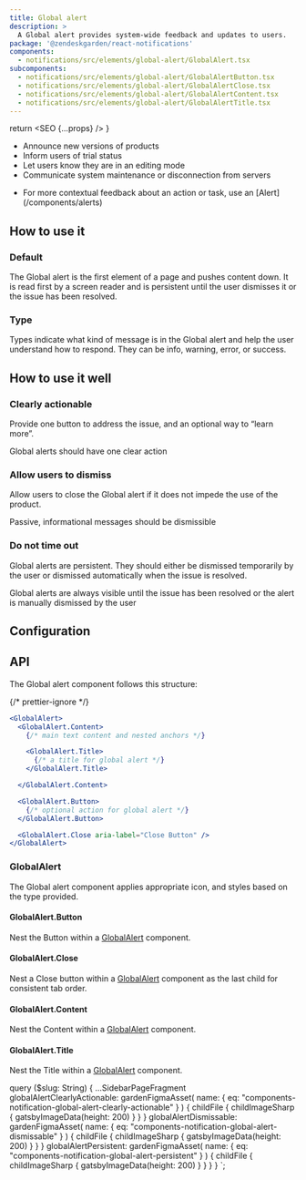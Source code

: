 ```yaml
---
title: Global alert
description: >
  A Global alert provides system-wide feedback and updates to users.
package: '@zendeskgarden/react-notifications'
components:
  - notifications/src/elements/global-alert/GlobalAlert.tsx
subcomponents:
  - notifications/src/elements/global-alert/GlobalAlertButton.tsx
  - notifications/src/elements/global-alert/GlobalAlertClose.tsx
  - notifications/src/elements/global-alert/GlobalAlertContent.tsx
  - notifications/src/elements/global-alert/GlobalAlertTitle.tsx
---
```



  return <SEO {...props} />
}

<Usage>
  <Use>
    <ul>
      <li>Announce new versions of products</li>
      <li>Inform users of trial status</li>
      <li>Let users know they are in an editing mode</li>
      <li>Communicate system maintenance or disconnection from servers</li>
    </ul>
  </Use>
  <Misuse>
    <ul>
      <li>
        <Markdown>
          For more contextual feedback about an action or task, use an [Alert](/components/alerts)
        </Markdown>
      </li>
    </ul>
  </Misuse>
</Usage>

## How to use it

### Default

The Global alert is the first element of a page and pushes content down. It is read first
by a screen reader and is persistent until the user dismisses it or the issue has been resolved.


<CodeExample code={DefaultCode}>
  <Default />
</CodeExample>

### Type

Types indicate what kind of message is in the Global alert and help the user understand
how to respond. They can be info, warning, error, or success.


<CodeExample code={TypesCode}>
  <Types />
</CodeExample>

## How to use it well

### Clearly actionable

Provide one button to address the issue, and an optional way to “learn more”.

<BestPractice>
  <Do
    imageSource={props.data.globalAlertClearlyActionable.childFile.childImageSharp.gatsbyImageData}
  >
    <p>Global alerts should have one clear action</p>
  </Do>
</BestPractice>

### Allow users to dismiss

Allow users to close the Global alert if it does not impede the use of the product.

<BestPractice>
  <Do imageSource={props.data.globalAlertDismissable.childFile.childImageSharp.gatsbyImageData}>
    <p>Passive, informational messages should be dismissible</p>
  </Do>
</BestPractice>

### Do not time out

Global alerts are persistent. They should either be dismissed temporarily
by the user or dismissed automatically when the issue is resolved.

<BestPractice>
  <Do imageSource={props.data.globalAlertPersistent.childFile.childImageSharp.gatsbyImageData}>
    <p>
      Global alerts are always visible until the issue has been resolved or the alert is manually
      dismissed by the user
    </p>
  </Do>
</BestPractice>

## Configuration

<Configuration reactPackage={props.data.mdx.package} components={props.data.mdx.components} />

## API

The Global alert component follows this structure:

{/* prettier-ignore */}
```jsx
<GlobalAlert>
  <GlobalAlert.Content>
    {/* main text content and nested anchors */}

    <GlobalAlert.Title>
      {/* a title for global alert */}
    </GlobalAlert.Title>

  </GlobalAlert.Content>

  <GlobalAlert.Button>
    {/* optional action for global alert */}
  </GlobalAlert.Button>

  <GlobalAlert.Close aria-label="Close Button" />
</GlobalAlert>
```

### GlobalAlert

The Global alert component applies appropriate icon, and styles based on the type provided.

<Component components={props.data.mdx.components} componentName="globalalert" />

<PropSheet components={props.data.mdx.components} componentName="globalalert" />

#### GlobalAlert.Button

Nest the Button within a [GlobalAlert](#globalalert) component.

<Component components={props.data.mdx.subcomponents} componentName="globalalert.button" />

<PropSheet components={props.data.mdx.subcomponents} componentName="globalalert.button" />

#### GlobalAlert.Close

Nest a Close button within a [GlobalAlert](#globalalert) component as the last child for consistent tab order.

<Component components={props.data.mdx.subcomponents} componentName="globalalert.close" />

<PropSheet components={props.data.mdx.subcomponents} componentName="globalalert.close" />

#### GlobalAlert.Content

Nest the Content within a [GlobalAlert](#globalalert) component.

<Component components={props.data.mdx.subcomponents} componentName="globalalert.content" />

<PropSheet components={props.data.mdx.subcomponents} componentName="globalalert.content" />

#### GlobalAlert.Title

Nest the Title within a [GlobalAlert](#globalalert) component.

<Component components={props.data.mdx.subcomponents} componentName="globalalert.title" />

<PropSheet components={props.data.mdx.subcomponents} componentName="globalalert.title" />


  query ($slug: String) {
    ...SidebarPageFragment
    globalAlertClearlyActionable: gardenFigmaAsset(
      name: { eq: "components-notification-global-alert-clearly-actionable" }
    ) {
      childFile {
        childImageSharp {
          gatsbyImageData(height: 200)
        }
      }
    }
    globalAlertDismissable: gardenFigmaAsset(
      name: { eq: "components-notification-global-alert-dismissable" }
    ) {
      childFile {
        childImageSharp {
          gatsbyImageData(height: 200)
        }
      }
    }
    globalAlertPersistent: gardenFigmaAsset(
      name: { eq: "components-notification-global-alert-persistent" }
    ) {
      childFile {
        childImageSharp {
          gatsbyImageData(height: 200)
        }
      }
    }
  }
`;
